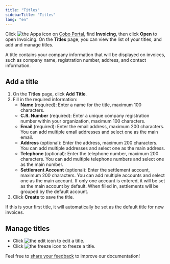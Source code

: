 ```yaml
---
title: "Titles"
sidebarTitle: "Titles"
lang: "en"
---
```

Click <img src="/en/images/common/icon_apps.svg" className="icon" alt="the Apps icon"/> on [Cobo Portal](https://portal.cobo.com/login), find **Invoicing**, then click **Open** to open Invoicing. On the **Titles** page, you can view the list of your titles, and add and manage titles.

A title contains your company information that will be displayed on invoices, such as company name, registration number, address, and contact information.

## Add a title

1. On the **Titles** page, click **Add Title**.
2. Fill in the required information:
   - **Name** (required): Enter a name for the title, maximum 100 characters.
   - **C.R. Number** (required): Enter a unique company registration number within your organization, maximum 100 characters.
   - **Email** (required): Enter the email address, maximum 200 characters. You can add multiple email addresses and select one as the main email.
   - **Address** (optional): Enter the address, maximum 200 characters. You can add multiple addresses and select one as the main address.
   - **Telephone** (optional): Enter the telephone number, maximum 200 characters. You can add multiple telephone numbers and select one as the main number.
   - **Settlement Account** (optional): Enter the settlement account, maximum 200 characters. You can add multiple accounts and select one as the main account. If only one account is entered, it will be set as the main account by default. When filled in, settlements will be grouped by the default account.
3. Click **Create** to save the title.

<Info>If this is your first title, it will automatically be set as the default title for new invoices.</Info>

## Manage titles

- Click <img src="/en/images/common/icon_edit.svg" className="icon" alt="the edit icon"></img> to edit a title.
- Click <img src="/en/images/common/icon_freeze.svg" className="icon" alt="the freeze icon"></img> to freeze a title.

<Tip>Feel free to [share your feedback](https://forms.zohopublic.com/cobo/form/DocumentFeedbackForm/formperma/QvLOhxJv1_JMsJ-1dleZ8Itb_7rzN-LtgvsDdxosoVI?referrername=manuals) to improve our documentation!</Tip>
